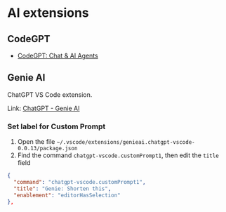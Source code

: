 # AI extensions

## CodeGPT

- [CodeGPT: Chat & AI Agents](https://marketplace.visualstudio.com/items/?itemName=DanielSanMedium.dscodegpt)


## Genie AI

ChatGPT VS Code extension.

Link: [ChatGPT - Genie AI](https://marketplace.visualstudio.com/items?itemName=genieai.chatgpt-vscode)

### Set label for Custom Prompt

1. Open the file `~/.vscode/extensions/genieai.chatgpt-vscode-0.0.13/package.json`
2. Find the command `chatgpt-vscode.customPrompt1`, then edit the `title` field
```json
{
  "command": "chatgpt-vscode.customPrompt1",
  "title": "Genie: Shorten this",
  "enablement": "editorHasSelection"
},
```
